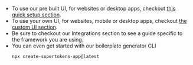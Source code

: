 
- To use our pre built UI, for websites or desktop apps, checkout [this quick setup section](./pre-built-ui/setup/frontend).
- To use your own UI, for websites, mobile or desktop apps, checkout [the custom UI section](./custom-ui/init/frontend).
- Be sure to checkout our Integrations section to see a guide specific to the framework you are using.
- You can even get started with our boilerplate generator CLI
    ```bash
    npx create-supertokens-app@latest
    ```